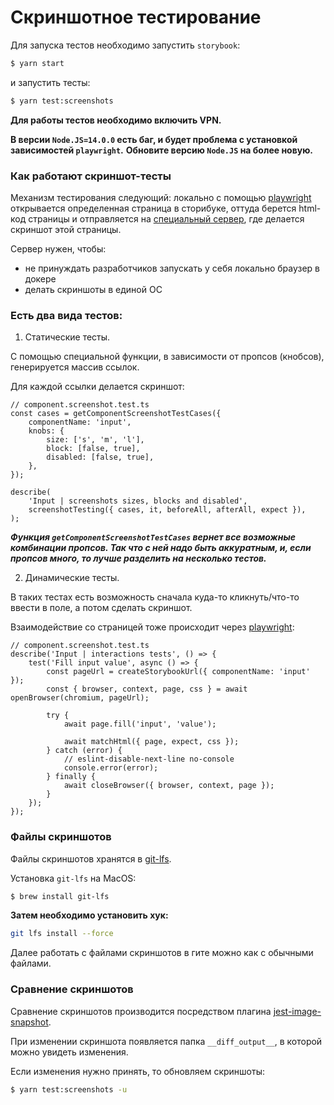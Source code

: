 <Meta title='Гайдлайны|Скриншотное тестирование' />

# Скриншотное тестирование

Для запуска тестов необходимо запустить `storybook`:

```bash
$ yarn start
```

и запустить тесты:

```bash
$ yarn test:screenshots
```

**Для работы тестов необходимо включить VPN.**

**В версии `Node.JS=14.0.0` есть баг, и будет проблема с установкой зависимостей `playwright`.**
**Обновите версию `Node.JS` на более новую.**

### Как работают скриншот-тесты

Механизм тестирования следующий: локально с помощью [playwright](https://playwright.dev/) открывается
определенная страница в сторибуке, оттуда берется html-код страницы и отправляется
на [специальный сервер](http://git.moscow.alfaintra.net/projects/DESIGN/repos/playwright-server/browse),
где делается скриншот этой страницы.

Сервер нужен, чтобы:

-   не принуждать разработчиков запускать у себя локально браузер в докере
-   делать скриншоты в единой ОС

### Есть два вида тестов:

1. Статические тесты.

С помощью специальной функции, в зависимости от пропсов (кнобсов), генерируется массив ссылок.

Для каждой ссылки делается скриншот:

```tsx
// component.screenshot.test.ts
const cases = getComponentScreenshotTestCases({
    componentName: 'input',
    knobs: {
        size: ['s', 'm', 'l'],
        block: [false, true],
        disabled: [false, true],
    },
});

describe(
    'Input | screenshots sizes, blocks and disabled',
    screenshotTesting({ cases, it, beforeAll, afterAll, expect }),
);
```

**_Функция `getComponentScreenshotTestCases` вернет все возможные комбинации пропсов.
Так что с ней надо быть аккуратным, и, если пропсов много, то лучше разделить на несколько тестов._**

2. Динамические тесты.

В таких тестах есть возможность сначала куда-то кликнуть/что-то ввести в поле, а потом сделать скриншот.

Взаимодействие со страницей тоже происходит через [playwright](https://playwright.dev/):

```tsx
// component.screenshot.test.ts
describe('Input | interactions tests', () => {
    test('Fill input value', async () => {
        const pageUrl = createStorybookUrl({ componentName: 'input' });
        const { browser, context, page, css } = await openBrowser(chromium, pageUrl);

        try {
            await page.fill('input', 'value');

            await matchHtml({ page, expect, css });
        } catch (error) {
            // eslint-disable-next-line no-console
            console.error(error);
        } finally {
            await closeBrowser({ browser, context, page });
        }
    });
});
```

### Файлы скриншотов

Файлы скриншотов хранятся в [git-lfs](https://git-lfs.github.com/).

Установка `git-lfs` на MacOS:

```bash
$ brew install git-lfs
```

**Затем необходимо установить хук:**

```bash
git lfs install --force
```

Далее работать с файлами скриншотов в гите можно как с обычными файлами.

### Сравнение скриншотов

Сравнение скриншотов производится посредством плагина [jest-image-snapshot](https://github.com/americanexpress/jest-image-snapshot).

При изменении скриншота появляется папка `__diff_output__`, в которой можно увидеть изменения.

Если изменения нужно принять, то обновляем скриншоты:
```bash
$ yarn test:screenshots -u
```
